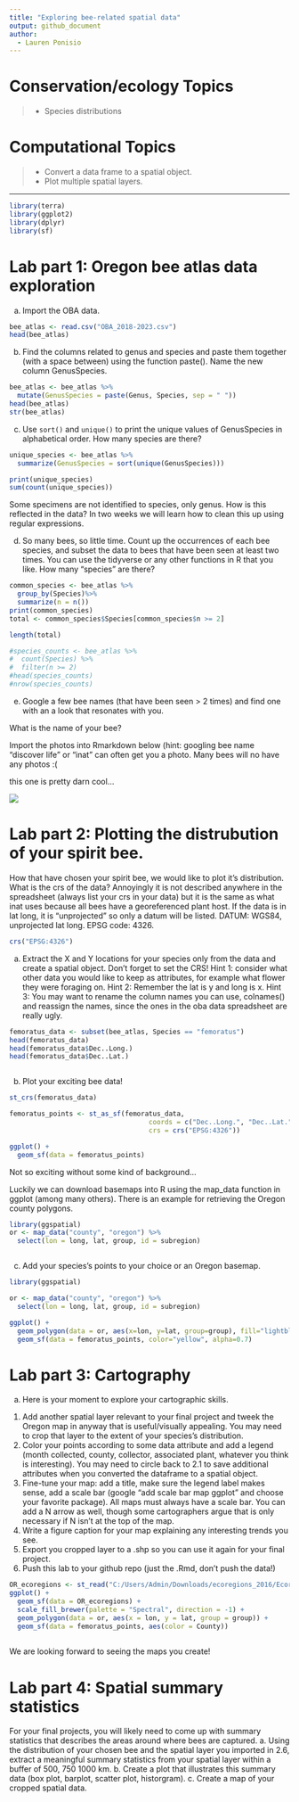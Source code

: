 ```yaml
---
title: "Exploring bee-related spatial data"
output: github_document
author:
  - Lauren Ponisio
---
```


<!-- Lesson Overview -->

# Conservation/ecology Topics 

> - Species distributions 

# Computational Topics
> -  Convert a data frame to a spatial object.
> -  Plot multiple spatial layers.

-------------------------------
```r
library(terra)
library(ggplot2)
library(dplyr)
library(sf)
```

# Lab part 1: Oregon bee atlas data exploration 

a. Import the OBA data.
```r
bee_atlas <- read.csv("OBA_2018-2023.csv")
head(bee_atlas)
```

b. Find the columns related to genus and species and paste them together (with a space between) using the function paste(). Name the new column GenusSpecies.
```r

bee_atlas <- bee_atlas %>% 
  mutate(GenusSpecies = paste(Genus, Species, sep = " "))
head(bee_atlas)
str(bee_atlas)
```

c. Use `sort()` and `unique()` to print the unique values of GenusSpecies in alphabetical order.  How many species are there? 

```r
unique_species <- bee_atlas %>% 
  summarize(GenusSpecies = sort(unique(GenusSpecies)))

print(unique_species)
sum(count(unique_species))
```

Some specimens are not identified to species, only genus. How is this reflected in the data? 
In two weeks we will learn how to clean this up using regular expressions. 

d. So many bees, so little time. Count up the occurrences of each bee species, and subset the data to bees that have been seen at least two times. 
You can use the tidyverse or any other functions in R that you like. How many "species" are there? 

```r
common_species <- bee_atlas %>% 
  group_by(Species)%>% 
  summarize(n = n()) 
print(common_species)
total <- common_species$Species[common_species$n >= 2]

length(total)

#species_counts <- bee_atlas %>% 
#  count(Species) %>% 
#  filter(n >= 2)
#head(species_counts)
#nrow(species_counts)
```

e. Google a few bee names (that have been seen > 2 times) and find one with an a look that resonates with you.

What is the name of your bee? 

Import the photos into Rmarkdown below (hint: googling bee name "discover life" or "inat" can often get you a photo. Many bees will no have any photos :( 

this one is pretty darn cool...

![](fig/C:/Users/Admin/Downloads/Agapostemon_femoratus.png)


# Lab part 2: Plotting the distrubution of your spirit bee. 

How that have chosen your spirit bee, we would like to plot it's distribution. What is the crs of the data? Annoyingly it is not described anywhere in the spreadsheet (always list your crs in your data) but it is the same as what inat uses because all bees have a georeferenced plant host. If the data is in lat long, it is "unprojected" so only a datum will be listed. 
DATUM: WGS84, unprojected lat long. EPSG code: 4326. 


```r
crs("EPSG:4326")
```

a. Extract the X and Y locations for your species only from the data and create a spatial object. Don't forget to set the CRS! 
Hint 1: consider what other data you would like to keep as attributes, for example what flower they were foraging on. Hint 2: Remember the lat is y and long is x. 
Hint 3: You may want to rename the column names you can use, colnames() and reassign the names, since the ones in the oba data spreadsheet are really ugly. 

```r
femoratus_data <- subset(bee_atlas, Species == "femoratus")
head(femoratus_data)
head(femoratus_data$Dec..Long.)
head(femoratus_data$Dec..Lat.)



```

b. Plot your exciting bee data!

```r
st_crs(femoratus_data)

femoratus_points <- st_as_sf(femoratus_data,
                                   coords = c("Dec..Long.", "Dec..Lat."),
                                   crs = crs("EPSG:4326"))

ggplot() + 
  geom_sf(data = femoratus_points)

```

Not so exciting without some kind of background... 

Luckily we can download basemaps into R using the map_data function in ggplot (among many others). There is an example for retrieving the Oregon county polygons. 

```r
library(ggspatial)
or <- map_data("county", "oregon") %>% 
  select(lon = long, lat, group, id = subregion)



```

c. Add your species's points to your choice or an Oregon basemap. 

```r
library(ggspatial)

or <- map_data("county", "oregon") %>% 
  select(lon = long, lat, group, id = subregion)

ggplot() +
  geom_polygon(data = or, aes(x=lon, y=lat, group=group), fill="lightblue", color="black") + 
  geom_sf(data = femoratus_points, color="yellow", alpha=0.7)
```
# Lab part 3: Cartography

a. Here is your moment to explore your cartographic skills. 
1. Add another spatial layer relevant to your final project and tweek the Oregon map in anyway that is useful/visually appealing. You may need to crop that layer to the extent of your species's distribution. 
2. Color your points according to some data attribute and add a legend (month collected, county, collector, associated plant, whatever you think is interesting). You may need to circle back to 2.1 to save
additional attributes when you converted the dataframe to a spatial object. 
3. Fine-tune your map: add a title, make sure the legend label makes sense, add a scale bar (google "add scale bar map ggplot" and choose your favorite package). All maps must always have a scale bar. You can add a N arrow as well, though some cartographers argue that is only necessary if N isn't at the top of the map.
4. Write a figure caption for your map explaining any interesting trends you see. 
5. Export you cropped layer to a .shp so you can use it again for your final project.
6. Push this lab to your github repo (just the .Rmd, don't push the data!)

```r
OR_ecoregions <- st_read("C:/Users/Admin/Downloads/ecoregions_2016/Ecoregions_OregonConservationStrategy.shp")
ggplot() +
  geom_sf(data = OR_ecoregions) +
  scale_fill_brewer(palette = "Spectral", direction = -1) +
  geom_polygon(data = or, aes(x = lon, y = lat, group = group)) +
  geom_sf(data = femoratus_points, aes(color = County)) 
  

```

We are looking forward to seeing the maps you create! 

# Lab part 4: Spatial summary statistics
 For your final projects, you will likely need to come up with summary statistics that describes the areas around where bees are captured. 
a. Using the distribution of your chosen bee and the spatial layer you imported in 2.6, extract a meaningful summary statistics from your spatial layer within a buffer of 500, 750 1000 km.
b. Create a plot that illustrates this summary data (box plot, barplot, scatter plot, historgram). 
c. Create a map of your cropped spatial data.

```r


```